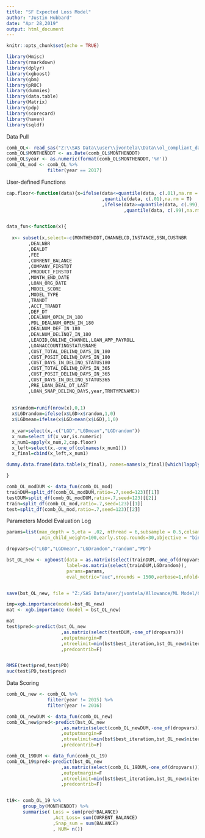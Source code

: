 ---
title: "SF Expected Loss Model"
author: "Justin Hubbard"
date: "Apr 28,2019"
output: html_document
---

```{r setup, include=FALSE}
knitr::opts_chunk$set(echo = TRUE)

```

```{r}
library(Hmisc)
library(rmarkdown)
library(dplyr)
library(xgboost)
library(gbm)
library(pROC)
library(dummies)
library(data.table)
library(Matrix)
library(pdp)
library(scorecard)
library(haven)
library(sqldf)
```

Data Pull
```{r}

comb_OL<- read_sas("Z:\\SAS Data\\user\\jvontela\\Data\\ol_compliant_data.sas7bdat")
comb_OL$MONTHENDDT <- as.Date(comb_OL$MONTHENDDT)
comb_OL$year <- as.numeric(format(comb_OL$MONTHENDDT,'%Y'))
comb_OL_mod <- comb_OL %>%
               filter(year == 2017) 


```

User-defined Functions

```{r}

cap.floor<-function(data){x=ifelse(data<=quantile(data, c(.01),na.rm = T)
                                   ,quantile(data, c(.01),na.rm = T)
                                   ,ifelse(data>=quantile(data, c(.99),na.rm = T)
                                           ,quantile(data, c(.99),na.rm = T),data))}


data_fun<-function(x){
  
  x<- subset(x,select=-c(MONTHENDDT,CHANNELCD,INSTANCE,SSN,CUSTNBR
        ,DEALNBR
        ,DEALDT
        ,FEE
        ,CURRENT_BALANCE
        ,COMPANY_FIRSTDT
        ,PRODUCT_FIRSTDT
        ,MONTH_END_DATE
        ,LOAN_ORG_DATE
        ,MODEL_SCORE
        ,MODEL_TYPE
        ,TRANDT
        ,ACCT_TRANDT
        ,DEF_DT
        ,DEALNUM_OPEN_IN_180
        ,PDL_DEALNUM_OPEN_IN_180
        ,DEALNUM_DEF_IN_180
        ,DEALNUM_DELINQ7_IN_180
        ,LEADID,ONLINE_CHANNEL,LOAN_APP_PAYROLL
        ,LOANACCOUNTINGSTATUSNAME
        ,CUST_TOTAL_DELINQ_DAYS_IN_180
        ,CUST_POSIT_DELINQ_DAYS_IN_180
        ,CUST_DAYS_IN_DELINQ_STATUS180
        ,CUST_TOTAL_DELINQ_DAYS_IN_365
        ,CUST_POSIT_DELINQ_DAYS_IN_365
        ,CUST_DAYS_IN_DELINQ_STATUS365
        ,PRE_LOAN_DEAL_DT_LAST
        ,LOAN_SNAP_DELINQ_DAYS,year,TRNTYPENAME))
  
  
  x$random=runif(nrow(x),0,1)
  x$LGDrandom=ifelse(x$LGD>x$random,1,0)
  x$LGDmean=ifelse(x$LGD>mean(x$LGD),1,0)
  
  x_var=select(x,-c("LGD","LGDmean","LGDrandom"))
  x_num=select_if(x_var,is.numeric)
  x_num1=apply(x_num,2,cap.floor)
  x_left=select(x,-one_of(colnames(x_num1)))
  x_final=cbind(x_left,x_num1)

dummy.data.frame(data.table(x_final), names=names(x_final)[which(lapply(x_final,class)%in%c("character","factor"))], sep=".",verbose=T)

}

comb_OL_modDUM <- data_fun(comb_OL_mod)
trainDUM=split_df(comb_OL_modDUM,ratio=.7,seed=123)[[1]]
testDUM=split_df(comb_OL_modDUM,ratio=.7,seed=123)[[2]]
train=split_df(comb_OL_mod,ratio=.7,seed=123)[[1]]
test=split_df(comb_OL_mod,ratio=.7,seed=123)[[2]]


```

Parameters
Model
Evaluation Log
```{r}

params=list(max_depth = 5,eta = .02, nthread = 6,subsample = 0.5,colsample_bytree = 1,seed=17
            ,min_child_weight=100,early.stop.rounds=30,objective = "binary:logistic")

dropvars=c("LGD","LGDmean","LGDrandom","random","PD")

bst_OL_new <- xgboost(data = as.matrix(select(trainDUM,-one_of(dropvars))),
                      label=as.matrix(select(trainDUM,LGDrandom)),
                      params=params,
                      eval_metric="auc",nrounds = 1500,verbose=1,nfold=2,maximize=F,print_every_n= 200)


save(bst_OL_new, file = "Z:/SAS Data/user/jvontela/Allowance/ML Model/Compliant/OL_COMP_New.rda")

imp=xgb.importance(model=bst_OL_new)
mat <- xgb.importance (model = bst_OL_new)

mat
test$pred<-predict(bst_OL_new
                    ,as.matrix(select(testDUM,-one_of(dropvars)))
                    ,outputmargin=F
                    ,ntreelimit=min(bst$best_iteration,bst_OL_new$niter)
                    ,predcontrib=F)


RMSE(test$pred,test$PD)
auc(test$PD,test$pred)
```

Data Scoring

```{r}

comb_OL_new <- comb_OL %>%
               filter(year != 2015) %>%
               filter(year != 2016) 

comb_OL_newDUM <- data_fun(comb_OL_new)
comb_OL_new$pred<-predict(bst_OL_new
                    ,as.matrix(select(comb_OL_newDUM,-one_of(dropvars)))
                    ,outputmargin=F
                    ,ntreelimit=min(bst$best_iteration,bst_OL_new$niter)
                    ,predcontrib=F)

comb_OL_19DUM <- data_fun(comb_OL_19)
comb_OL_19$pred<-predict(bst_OL_new
                    ,as.matrix(select(comb_OL_19DUM,-one_of(dropvars)))
                    ,outputmargin=F
                    ,ntreelimit=min(bst$best_iteration,bst_OL_new$niter)
                    ,predcontrib=F)


t19<- comb_OL_19 %>%
      group_by(MONTHENDDT) %>%
      summarise( Loss = sum(pred*BALANCE)
                 ,Act_Loss= sum(CURRENT_BALANCE)
                 ,Snap_sum = sum(BALANCE)
                 , NUM= n())


```

